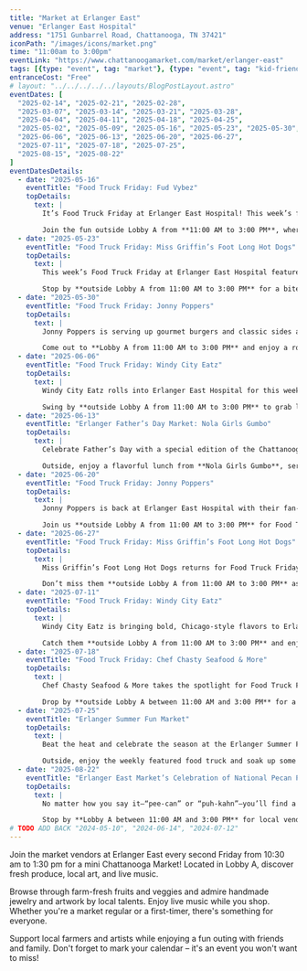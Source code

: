 ```yaml
---
title: "Market at Erlanger East"
venue: "Erlanger East Hospital"
address: "1751 Gunbarrel Road, Chattanooga, TN 37421"
iconPath: "/images/icons/market.png"
time: "11:00am to 3:00pm"
eventLink: "https://www.chattanoogamarket.com/market/erlanger-east"
tags: [{type: "event", tag: "market"}, {type: "event", tag: "kid-friendly"}]
entranceCost: "Free"
# layout: "../../../../../layouts/BlogPostLayout.astro"
eventDates: [
  "2025-02-14", "2025-02-21", "2025-02-28",
  "2025-03-07", "2025-03-14", "2025-03-21", "2025-03-28",
  "2025-04-04", "2025-04-11", "2025-04-18", "2025-04-25",
  "2025-05-02", "2025-05-09", "2025-05-16", "2025-05-23", "2025-05-30",
  "2025-06-06", "2025-06-13", "2025-06-20", "2025-06-27",
  "2025-07-11", "2025-07-18", "2025-07-25",
  "2025-08-15", "2025-08-22"
]
eventDatesDetails:
  - date: "2025-05-16"
    eventTitle: "Food Truck Friday: Fud Vybez"
    topDetails:
      text: |
        It’s Food Truck Friday at Erlanger East Hospital! This week’s featured vendor is **Fud Vybez**, known for flavorful, Caribbean-inspired dishes that bring the heat and the soul.

        Join the fun outside Lobby A from **11:00 AM to 3:00 PM**, where Chattanooga Market’s rotating food trucks serve up fresh meals for staff, visitors, and locals looking for a delicious lunch spot.
  - date: "2025-05-23"
    eventTitle: "Food Truck Friday: Miss Griffin’s Foot Long Hot Dogs"
    topDetails:
      text: |
        This week’s Food Truck Friday at Erlanger East Hospital features **Miss Griffin’s Foot Long Hot Dogs**, a Chattanooga favorite known for their classic all-beef dogs served up with style and tradition since 1939.

        Stop by **outside Lobby A from 11:00 AM to 3:00 PM** for a bite of local food history, courtesy of the Chattanooga Market’s rotating truck lineup.
  - date: "2025-05-30"
    eventTitle: "Food Truck Friday: Jonny Poppers"
    topDetails:
      text: |
        Jonny Poppers is serving up gourmet burgers and classic sides at Erlanger East Hospital for this week’s Food Truck Friday. Known for juicy patties and creative toppings, this truck delivers serious flavor.

        Come out to **Lobby A from 11:00 AM to 3:00 PM** and enjoy a rotating selection of local food trucks from the Chattanooga Market. Open to staff, visitors, and anyone craving a great lunch.
  - date: "2025-06-06"
    eventTitle: "Food Truck Friday: Windy City Eatz"
    topDetails:
      text: |
        Windy City Eatz rolls into Erlanger East Hospital for this week’s Food Truck Friday, serving up bold Chicago-style classics like loaded hot dogs, Italian beef, and hearty fries.

        Swing by **outside Lobby A from 11:00 AM to 3:00 PM** to grab lunch from one of Chattanooga Market’s featured trucks. It’s the perfect way to kick off your weekend with great food and local flavor.
  - date: "2025-06-13"
    eventTitle: "Erlanger Father’s Day Market: Nola Girls Gumbo"
    topDetails:
      text: |
        Celebrate Father’s Day with a special edition of the Chattanooga Market at Erlanger East! Shop local vendors inside **Lobby A from 11:00 AM to 3:00 PM** for thoughtful gifts, crafts, and more.

        Outside, enjoy a flavorful lunch from **Nola Girls Gumbo**, serving authentic New Orleans-style gumbo and Southern favorites as part of the Market’s weekly food truck feature.
  - date: "2025-06-20"
    eventTitle: "Food Truck Friday: Jonny Poppers"
    topDetails:
      text: |
        Jonny Poppers is back at Erlanger East Hospital with their fan-favorite gourmet burgers! Their juicy, handcrafted patties and loaded toppings make them a must-try on the Chattanooga food truck scene.

        Join us **outside Lobby A from 11:00 AM to 3:00 PM** for Food Truck Friday, part of the Chattanooga Market’s rotating truck lineup.
  - date: "2025-06-27"
    eventTitle: "Food Truck Friday: Miss Griffin’s Foot Long Hot Dogs"
    topDetails:
      text: |
        Miss Griffin’s Foot Long Hot Dogs returns for Food Truck Friday at Erlanger East! A local institution since 1939, they’re serving up legendary foot-long dogs with classic toppings and serious flavor.

        Don’t miss them **outside Lobby A from 11:00 AM to 3:00 PM** as part of the Chattanooga Market’s Friday food truck series.
  - date: "2025-07-11"
    eventTitle: "Food Truck Friday: Windy City Eatz"
    topDetails:
      text: |
        Windy City Eatz is bringing bold, Chicago-style flavors to Erlanger East Hospital for this week’s Food Truck Friday. From stacked dogs to hearty beef sandwiches, this truck delivers a taste of the Windy City.

        Catch them **outside Lobby A from 11:00 AM to 3:00 PM** and enjoy a delicious lunch from the Chattanooga Market’s rotating food truck lineup.
  - date: "2025-07-18"
    eventTitle: "Food Truck Friday: Chef Chasty Seafood & More"
    topDetails:
      text: |
        Chef Chasty Seafood & More takes the spotlight for Food Truck Friday at Erlanger East, dishing out savory Southern seafood with a homemade twist. Expect fried fish, shrimp, and soulful sides that hit the spot.

        Drop by **outside Lobby A between 11:00 AM and 3:00 PM** for a flavorful Friday experience as part of the Chattanooga Market’s food truck series.
  - date: "2025-07-25"
    eventTitle: "Erlanger Summer Fun Market"
    topDetails:
      text: |
        Beat the heat and celebrate the season at the Erlanger Summer Fun Market! Held **inside Lobby A from 11:00 AM to 3:00 PM**, this monthly Chattanooga Market pop-up features local vendors with handmade goods, gifts, and seasonal treats.

        Outside, enjoy the weekly featured food truck and soak up some summer vibes right at the hospital’s doorstep.
  - date: "2025-08-22"
    eventTitle: "Erlanger East Market’s Celebration of National Pecan Pie Day"
    topDetails:
      text: |
        No matter how you say it—“pee-can” or “puh-kahn”—you’ll find a pecan treat worth celebrating at the Erlanger East Market! From classic pies to creative twists, this special event highlights all things pecan in honor of National Pecan Pie Day.

        Stop by **Lobby A between 11:00 AM and 3:00 PM** for local vendors, sweet Southern samples, and a festive Friday atmosphere. Don’t forget to check out the featured food truck **outside Lobby A** for even more delicious options.
# TODO ADD BACK "2024-05-10", "2024-06-14", "2024-07-12"
---
```


Join the market vendors at Erlanger East every second Friday from 10:30 am to 1:30 pm for a mini Chattanooga Market! Located in Lobby A, discover fresh produce, local art, and live music.

Browse through farm-fresh fruits and veggies and admire handmade jewelry and artwork by local talents. Enjoy live music while you shop. Whether you're a market regular or a first-timer, there's something for everyone.

Support local farmers and artists while enjoying a fun outing with friends and family. Don't forget to mark your calendar – it's an event you won't want to miss!
